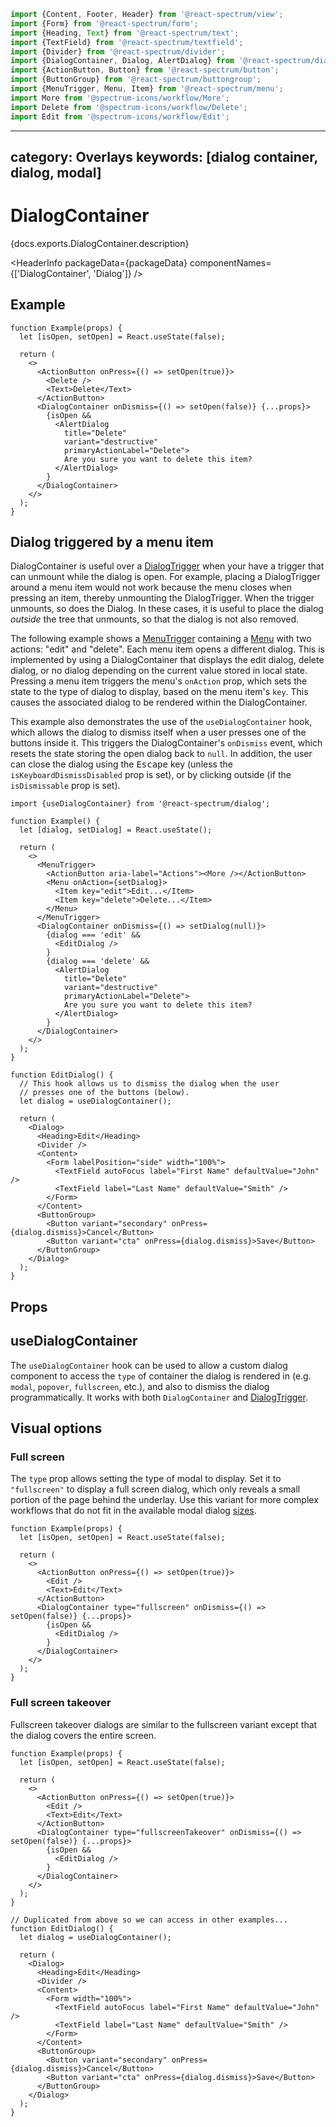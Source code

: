 <!-- Copyright 2020 Adobe. All rights reserved.
This file is licensed to you under the Apache License, Version 2.0 (the "License");
you may not use this file except in compliance with the License. You may obtain a copy
of the License at http://www.apache.org/licenses/LICENSE-2.0
Unless required by applicable law or agreed to in writing, software distributed under
the License is distributed on an "AS IS" BASIS, WITHOUT WARRANTIES OR REPRESENTATIONS
OF ANY KIND, either express or implied. See the License for the specific language
governing permissions and limitations under the License. -->



```jsx import
import {Content, Footer, Header} from '@react-spectrum/view';
import {Form} from '@react-spectrum/form';
import {Heading, Text} from '@react-spectrum/text';
import {TextField} from '@react-spectrum/textfield';
import {Divider} from '@react-spectrum/divider';
import {DialogContainer, Dialog, AlertDialog} from '@react-spectrum/dialog';
import {ActionButton, Button} from '@react-spectrum/button';
import {ButtonGroup} from '@react-spectrum/buttongroup';
import {MenuTrigger, Menu, Item} from '@react-spectrum/menu';
import More from '@spectrum-icons/workflow/More';
import Delete from '@spectrum-icons/workflow/Delete';
import Edit from '@spectrum-icons/workflow/Edit';
```

---
category: Overlays
keywords: [dialog container, dialog, modal]
---

# DialogContainer

<p>{docs.exports.DialogContainer.description}</p>

<HeaderInfo
  packageData={packageData}
  componentNames={['DialogContainer', 'Dialog']} />

## Example

```tsx example
function Example(props) {
  let [isOpen, setOpen] = React.useState(false);

  return (
    <>
      <ActionButton onPress={() => setOpen(true)}>
        <Delete />
        <Text>Delete</Text>
      </ActionButton>
      <DialogContainer onDismiss={() => setOpen(false)} {...props}>
        {isOpen &&
          <AlertDialog
            title="Delete"
            variant="destructive"
            primaryActionLabel="Delete">
            Are you sure you want to delete this item?
          </AlertDialog>
        }
      </DialogContainer>
    </>
  );
}
```

## Dialog triggered by a menu item

DialogContainer is useful over a [DialogTrigger](DialogTrigger.html) when your have a trigger that can unmount while the dialog is
open. For example, placing a DialogTrigger around a menu item would not work because the menu closes when pressing an item, thereby
unmounting the DialogTrigger. When the trigger unmounts, so does the Dialog. In these cases, it is useful to place the dialog *outside*
the tree that unmounts, so that the dialog is not also removed.

The following example shows a [MenuTrigger](MenuTrigger.html) containing a [Menu](Menu.html) with two actions: "edit" and "delete".
Each menu item opens a different dialog. This is implemented by using a DialogContainer that displays the edit dialog,
delete dialog, or no dialog depending on the current value stored in local state. Pressing a menu item triggers the menu's
`onAction` prop, which sets the state to the type of dialog to display, based on the menu item's `key`. This causes the associated
dialog to be rendered within the DialogContainer.

This example also demonstrates the use of the `useDialogContainer` hook, which allows the dialog to dismiss itself when a user
presses one of the buttons inside it. This triggers the DialogContainer's `onDismiss` event, which resets the state storing the
open dialog back to `null`. In addition, the user can close the dialog using the <kbd>Escape</kbd> key (unless the
`isKeyboardDismissDisabled` prop is set), or by clicking outside (if the `isDismissable` prop is set).

```tsx example
import {useDialogContainer} from '@react-spectrum/dialog';

function Example() {
  let [dialog, setDialog] = React.useState();

  return (
    <>
      <MenuTrigger>
        <ActionButton aria-label="Actions"><More /></ActionButton>
        <Menu onAction={setDialog}>
          <Item key="edit">Edit...</Item>
          <Item key="delete">Delete...</Item>
        </Menu>
      </MenuTrigger>
      <DialogContainer onDismiss={() => setDialog(null)}>
        {dialog === 'edit' &&
          <EditDialog />
        }
        {dialog === 'delete' &&
          <AlertDialog
            title="Delete"
            variant="destructive"
            primaryActionLabel="Delete">
            Are you sure you want to delete this item?
          </AlertDialog>
        }
      </DialogContainer>
    </>
  );
}

function EditDialog() {
  // This hook allows us to dismiss the dialog when the user
  // presses one of the buttons (below).
  let dialog = useDialogContainer();

  return (
    <Dialog>
      <Heading>Edit</Heading>
      <Divider />
      <Content>
        <Form labelPosition="side" width="100%">
          <TextField autoFocus label="First Name" defaultValue="John" />
          <TextField label="Last Name" defaultValue="Smith" />
        </Form>
      </Content>
      <ButtonGroup>
        <Button variant="secondary" onPress={dialog.dismiss}>Cancel</Button>
        <Button variant="cta" onPress={dialog.dismiss}>Save</Button>
      </ButtonGroup>
    </Dialog>
  );
}
```

## Props

<PropTable component={docs.exports.DialogContainer} links={docs.links} />

## useDialogContainer

The `useDialogContainer` hook can be used to allow a custom dialog component to access the `type` of container
the dialog is rendered in (e.g. `modal`, `popover`, `fullscreen`, etc.), and also to dismiss the dialog
programmatically. It works with both `DialogContainer` and [DialogTrigger](DialogTrigger.html).

<FunctionAPI function={docs.exports.useDialogContainer} links={docs.links} />

## Visual options

### Full screen

The `type` prop allows setting the type of modal to display. Set it to `"fullscreen"` to display a full screen dialog, which
only reveals a small portion of the page behind the underlay. Use this variant for more complex workflows that do not fit in
the available modal dialog [sizes](Dialog.html#size).

```tsx example sandbox-disabled=true
function Example(props) {
  let [isOpen, setOpen] = React.useState(false);

  return (
    <>
      <ActionButton onPress={() => setOpen(true)}>
        <Edit />
        <Text>Edit</Text>
      </ActionButton>
      <DialogContainer type="fullscreen" onDismiss={() => setOpen(false)} {...props}>
        {isOpen &&
          <EditDialog />
        }
      </DialogContainer>
    </>
  );
}
```

### Full screen takeover

Fullscreen takeover dialogs are similar to the fullscreen variant except that the dialog covers the entire screen.

```tsx example sandbox-disabled=true
function Example(props) {
  let [isOpen, setOpen] = React.useState(false);

  return (
    <>
      <ActionButton onPress={() => setOpen(true)}>
        <Edit />
        <Text>Edit</Text>
      </ActionButton>
      <DialogContainer type="fullscreenTakeover" onDismiss={() => setOpen(false)} {...props}>
        {isOpen &&
          <EditDialog />
        }
      </DialogContainer>
    </>
  );
}
```

```tsx import
// Duplicated from above so we can access in other examples...
function EditDialog() {
  let dialog = useDialogContainer();

  return (
    <Dialog>
      <Heading>Edit</Heading>
      <Divider />
      <Content>
        <Form width="100%">
          <TextField autoFocus label="First Name" defaultValue="John" />
          <TextField label="Last Name" defaultValue="Smith" />
        </Form>
      </Content>
      <ButtonGroup>
        <Button variant="secondary" onPress={dialog.dismiss}>Cancel</Button>
        <Button variant="cta" onPress={dialog.dismiss}>Save</Button>
      </ButtonGroup>
    </Dialog>
  );
}
```
